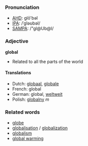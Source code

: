 ===Pronunciation===
*[[w:AHD|AHD]]: glō'bəl
*[[w:IPA|IPA]]: /ˈgləʊbəl/
*[[w:SAMPA|SAMPA]]: /"gl@Ub@l/

===Adjective===
'''global'''

*Related to all the parts of the world

====Translations====
*Dutch: [[globaal]], [[globale]]
*French: global
*German: global, [[weltweit]]
*Polish: [[globalny]] ''m''

===Related words===
*[[globe]]
*[[globalisation]] / [[globalization]]
*[[globalism]]
*[[global warming]]